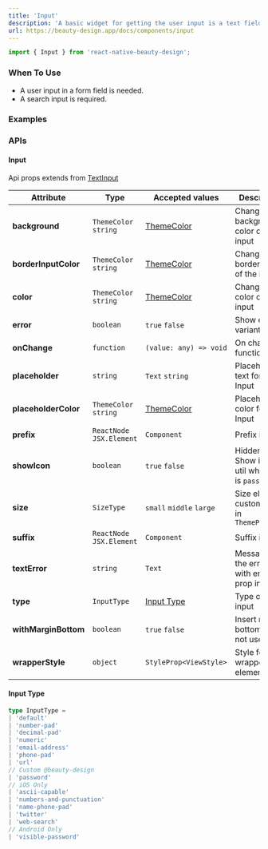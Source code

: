 ```yaml
---
title: 'Input'
description: 'A basic widget for getting the user input is a text field. Keyboard and mouse can be used for providing or changing data.'
url: https://beauty-design.app/docs/components/input
---
```


```jsx
import { Input } from 'react-native-beauty-design';
```

### When To Use
* A user input in a form field is needed.
* A search input is required.

<Spacer y={2} />

### Examples

<Playground
  id="default"
  title="Default"
  description="Default input element."
  code={input.defaultCode}
/>

<Spacer y={2} />

<Playground
  id="sizes"
  title="Sizes"
  description="Sizes input element."
  code={input.sizes}
/>

<Spacer y={2} />

<Playground
  id="prefix-and-suffix"
  title="Prefix and Suffix"
  description="Prefix and Suffix element."
  code={input.prefixSuffix}
/>

<Spacer y={2} />

<Playground
  id="errors"
  title="Errors"
  description="With errors element."
  code={input.errors}
/>

<Spacer y={2} />

<Playground
  id="number"
  title="Number"
  description="Only number element."
  code={input.number}
/>

<Spacer y={2} />

<Playground
  id="textarea"
  title="Text Area"
  description="Textarea element."
  code={input.textArea}
/>

<Spacer y={2} />

### APIs

<Spacer y={2} />

#### Input
Api props extends from [TextInput](https://reactnative.dev/docs/textinput)

| Attribute            | Type                      | Accepted values                   | Description                                         | Default                                 |
|----------------------|---------------------------|-----------------------------------|-----------------------------------------------------|-----------------------------------------|
| **background**       | `ThemeColor` `string`     | [ThemeColor](/docs/default-theme) | Change background color of the input                | `inputColor`                            |
| **borderInputColor** | `ThemeColor` `string`     | [ThemeColor](/docs/default-theme) | Change border color of the input                    | `border`                                |
| **color**            | `ThemeColor` `string`     | [ThemeColor](/docs/default-theme) | Change text color of the input                      | `accents2`                              |
| **error**            | `boolean`                 | `true` `false`                    | Show error variant                                  | -                                       |
| **onChange**         | `function`                | `(value: any) => void`            | On change function                                  | -                                       |
| **placeholder**      | `string`                  | `Text` `string`                   | Placeholder text for the Input                      | -                                       |
| **placeholderColor** | `ThemeColor` `string`     | [ThemeColor](/docs/default-theme) | Placeholder color for the Input                     | `border`                                |
| **prefix**           | `ReactNode` `JSX.Element` | `Component`                       | Prefix icon                                         | -                                       |
| **showIcon**         | `boolean`                 | `true` `false`                    | Hidden or Show icon, util when type is `password`   | `false` and `true` when type="password" |
| **size**             | `SizeType`                | `small` `middle` `large`          | Size element customizable in `ThemeProvider`        | `middle`                                |
| **suffix**           | `ReactNode` `JSX.Element` | `Component`                       | Suffix icon                                         | -                                       |
| **textError**        | `string`                  | `Text`                            | Message of the error, set with error prop in `true` | -                                       |
| **type**             | `InputType`               | [Input Type](#input-type)         | Type of the input                                   | `default`                               |
| **withMarginBottom** | `boolean`                 | `true` `false`                    | Insert margin bottom if your not use Form           | `false`                                 |
| **wrapperStyle**     | `object`                  | `StyleProp<ViewStyle>`            | Style for the wrapper element                       | -                                       |

<Spacer y={2} />

#### Input Type
```ts
type InputType =
| 'default'
| 'number-pad'
| 'decimal-pad'
| 'numeric'
| 'email-address'
| 'phone-pad'
| 'url'
// Custom @beauty-design
| 'password'
// iOS Only
| 'ascii-capable'
| 'numbers-and-punctuation'
| 'name-phone-pad'
| 'twitter'
| 'web-search'
// Android Only
| 'visible-password'
```

